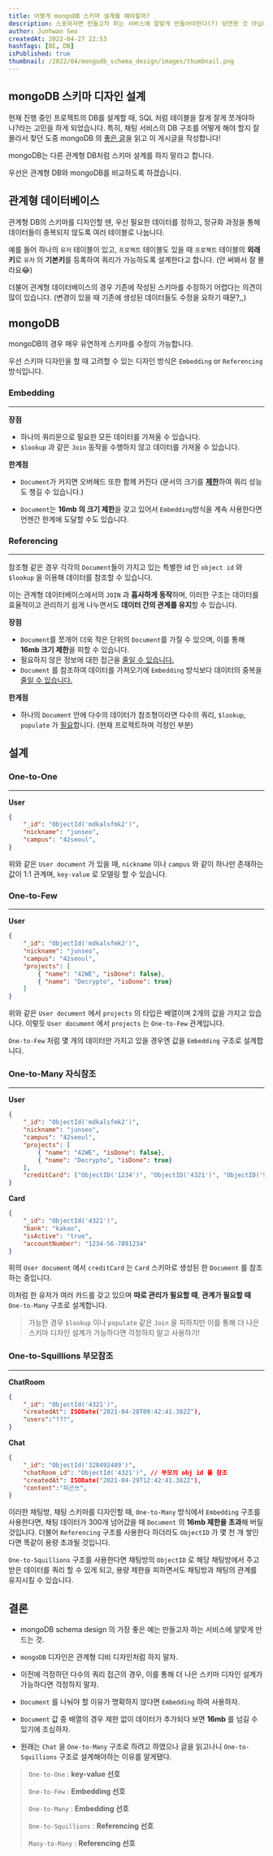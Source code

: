 ```yaml
---
title: 어떻게 mongoDB 스키마 설계를 해야할까?
description: 스포하자면 만들고자 하는 서비스에 알맞게 만들어야한다(?) 당연한 것 아닙니까?,,
author: Junhwan Seo
createdAt: 2022-04-27 22:53
hashTags: [BE, DB]
isPublished: true
thumbnail: /2022/04/mongodb_schema_design/images/thumbnail.png
---
```


## mongoDB 스키마 디자인 설계

현재 진행 중인 프로젝트의 DB를 설계할 때, SQL 처럼 테이블을 잘게 잘게 쪼개야하나?라는 고민을 하게 되었습니다. 특히, 채팅 서비스의 DB 구조를 어떻게 해야 할지 잘 몰라서 찾던 도중 mongoDB 의 [좋은 글](https://www.mongodb.com/developer/article/mongodb-schema-design-best-practices/)을 읽고 이 게시글을 작성합니다!

mongoDB는 다른 관계형 DB처럼 스키마 설계를 하지 말라고 합니다.

우선은 관계형 DB와 mongoDB를 비교하도록 하겠습니다.

## 관계형 데이터베이스

관계형 DB의 스키마를 디자인할 땐, 우선 필요한 데이터를 정하고, 정규화 과정을 통해 데이터들이 중복되지 않도록 여러 테이블로 나눕니다.

예를 들어 하나의 `유저` 테이블이 있고, `프로젝트` 테이블도 있을 때 `프로젝트` 테이블의 **외래키**로 `유저` 의 **기본키**를 등록하여 쿼리가 가능하도록 설계한다고 합니다. (안 써봐서 잘 몰라요😂)

더불어 관계형 데이터베이스의 경우 기존에 작성된 스키마를 수정하기 어렵다는 의견이 많이 있습니다. (변경이 있을 때 기존에 생성된 데이터들도 수정을 요하기 때문?,,)

## mongoDB

mongoDB의 경우 매우 유연하게 스키마를 수정이 가능합니다.

우선 스키마 디자인을 할 때 고려할 수 있는 디자인 방식은 `Embedding` or `Referencing` 방식입니다.

### Embedding

---
**장점**

- 하나의 쿼리문으로 필요한 모든 데이터를 가져올 수 있습니다.
- `$lookup` 과 같은 `Join` 동작을 수행하지 않고 데이터를 가져올 수 있습니다.

**한계점**

- `Document`가 커지면 오버헤드 또한 함께 커진다 (문서의 크기를 <u>**제한**</u>하여 쿼리 성능도 챙길 수 있습니다.)

- `Document`는 **16mb 의 크기 제한**을 갖고 있어서 `Embedding`방식을 계속 사용한다면 언젠간 한계에 도달할 수도 있습니다.

### Referencing

---

참조형 같은 경우 각각의 `Document`들이 가지고 있는 특별한 id 인 `object id` 와 `$lookup` 을 이용해 데이터를 참조할 수 있습니다.  

이는 관계형 데이터베이스에서의 `JOIN` 과 **흡사하게 동작**하며, 이러한 구조는 데이터를 효율적이고 관리하기 쉽게 나누면서도 **데이터 간의 관계를 유지**할 수 있습니다.

**장점**

- `Document`를 쪼개어 더욱 작은 단위의 `Document`를 가질 수 있으며, 이를 통해 **16mb 크기 제한**을 피할 수 있습니다.
- 필요하지 않은 정보에 대한 접근을 <u>줄일 수 있습니다.</u>
- `Document` 를 참조하여 데이터를 가져오기에 `Embedding` 방식보다 데이터의 중복을 <u>줄일 수 있습니다.</u>

**한계점**

- 하나의 `Document` 안에 다수의 데이터가 참조형이라면 다수의 쿼리, `$lookup`, `populate` 가 <u>필요</u>합니다. (현재 프로젝트하며 걱정인 부분)

## 설계

### One-to-One

---

**User**

```json
{
    "_id": "ObjectId('mdkalsfmk2')",
    "nickname": "junseo",
    "campus": "42seoul",
}
```

위와 같은 `User document` 가 있을 때, `nickname` 이나 `campus` 와 같이 하나만 존재하는 값이 1:1 관계며, `key-value` 로 모델링 할 수 있습니다.

### One-to-Few

---

**User**

```json
{
    "_id": "ObjectId('mdkalsfmk2')",
    "nickname": "junseo",
    "campus": "42seoul",
    "projects": [
        { "name": "42WE", "isDone": false},
        { "name": "Decrypto", "isDone": true}
    ]
}
```

위와 같은 `User document` 에서 `projects` 의 타입은 배열이며 2개의 값을 가지고 있습니다. 이렇듯 `User document` 에서 `projects` 는 `One-to-Few` 관계입니다.

`One-to-Few` 처럼 몇 개의 데이터만 가지고 있을 경우엔 값을 `Embedding` 구조로 설계합니다.

### One-to-Many 자식참조

---
**User**

```json
{
    "_id": "ObjectId('mdkalsfmk2')",
    "nickname": "junseo",
    "campus": "42seoul",
    "projects": [
        { "name": "42WE", "isDone": false},
        { "name": "Decrypto", "isDone": true}
    ],
    "creditCard": ["ObjectID('1234')", "ObjectID('4321')", "ObjectID('9399')"]
}
```

**Card**

```json
{
    "_id": "ObjectId('4321')",
    "bank": "kakao",
    "isActive": "true",
    "accountNumber": "1234-56-7891234"
}
```

위의 `User document` 에서 `creditCard` 는 `Card` 스키마로 생성된 한 `Document` 를 참조하는 중입니다.  

이처럼 한 유저가 여러 카드를 갖고 있으며 **따로 관리가 필요할 때**, **관계가 필요할 때** `One-to-Many` 구조로 설계합니다.

> 가능한 경우 `$lookup` 이나 `populate` 같은 `Join` 을 피하지만 이를 통해 더 나은 스키마 디자인 설계가 가능하다면 걱정하지 말고 사용하기!

### One-to-Squillions 부모참조

---

**ChatRoom**

```json
{
    "_id": "ObjectId('4321')",
    "createdAt": ISODate("2021-04-28T09:42:41.382Z"),
    "users":"???",
}
```

**Chat**

```json
{
    "_id": "ObjectId('328492489')",
    "chatRoom_id": "ObjectId('4321')", // 부모의 obj id 를 참조
    "createdAt": ISODate("2021-04-29T12:42:41.382Z"),
    "content":"피곤쓰",
}
```

이러한 채팅방, 채팅 스키마를 디자인할 때, `One-to-Many` 방식에서 `Embedding` 구조를 사용한다면, 채팅 데이터가 300개 넘어갔을 때 `Document` 의 **16mb 제한을 초과**해 버릴 것입니다. 더불어 `Referencing` 구조를 사용한다 하더라도 `ObjectID` 가 몇 천 개 쌓인다면 똑같이 용량 초과될 것입니다.

`One-to-Squillions` 구조를 사용한다면 채팅방의 `ObjectID` 로 해당 채팅방에서 주고받은 데이터를 쿼리 할 수 있게 되고, 용량 제한을 피하면서도 채팅방과 채팅의 관계를 유지시킬 수 있습니다.

## 결론

- mongoDB schema design 의 가장 좋은 예는 만들고자 하는 서비스에 알맞게 만드는 것.

- `mongoDB` 디자인은 관계형 디비 디자인처럼 하지 말자.

- 이전에 걱정하던 다수의 쿼리 접근의 경우, 이를 통해 더 나은 스키마 디자인 설계가 가능하다면 걱정하지 말자.

- `Document` 를 나눠야 할 이유가 명확하지 않다면 `Embedding` 하여 사용하자.

- `Document` 값 중 배열의 경우 제한 없이 데이터가 추가되다 보면 **16mb** 를 넘길 수 있기에 조심하자.

- 원래는 `Chat` 을 `One-to-Many` 구조로 하려고 하였으나 글을 읽고나니 `One-to-Squillions` 구조로 설계해야하는 이유를 알게됐다.

> `One-to-One` : **key-value 선호**
>
> `One-to-Few` : **Embedding 선호**
>
> `One-to-Many` : **Embedding 선호**
>
> `One-to-Squillions` : **Referencing 선호**
>
> `Many-to-Many` : **Referencing 선호**
